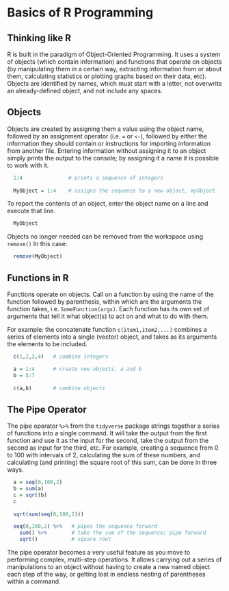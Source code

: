 # Basics of R Programming

## Thinking like R 
R is built in the paradigm of Object-Oriented Programming. It uses a system of objects (which contain information) and functions that operate on objects (by manipulating them in a certain way, extracting information from or about them, calculating statistics or plotting graphs based on their data, etc). Objects are identified by names, which must start with a letter, not overwrite an already-defined object, and not include any spaces.

## Objects
Objects are created by assigning them a value using the object name, followed by an assignment operator (i.e. `=` or `<-`), followed by either the information they should contain or instructions for importing information from another file. Entering information without assigning it to an object simply prints the output to the console; by assigning it a name it is possible to work with it. 

````{r objintro,eval=TRUE}
  1:4               # prints a sequence of integers
     
  MyObject = 1:4    # assigns the sequence to a new object, myObject
````

To report the contents of an object, enter the object name on a line and execute that line.

```{r objprint,eval=TRUE}
  MyObject
```

Objects no longer needed can be removed from the workspace using `remove()` In this case:

```{r objrm,eval=TRUE}
  remove(MyObject)
```


## Functions in R
Functions operate on objects. Call on a function by using the name of the function followed by parenthesis, within which are the arguments the function takes, i.e. `SomeFunction(args)`. Each function has its own set of arguments that tell it what object(s) to act on and what to do with them.

For example: the concatenate function `c(item1,item2,...)` combines a series of elements into a single (vector) object, and takes as its arguments the elements to be included.

```{r funs1,eval=TRUE}
  c(1,2,3,4)   # combine integers

  a = 1:4      # create new objects, a and b         
  b = 5:7
  
  c(a,b)       # combine objects
```

## The Pipe Operator
The pipe operator `%>%` from the `tidyverse` package strings together a series of functions into a single command. It will take the output from the first function and use it as the input for the second, take the output from the second as input for the third, etc. For example, creating a sequence from 0 to 100 with intervals of 2, calculating the sum of these numbers, and calculating (and printing) the square root of this sum, can be done in three ways.

```{r piping,eval=TRUE}
  a = seq(0,100,2) 
  b = sum(a)
  c = sqrt(b)
  c
     
  sqrt(sum(seq(0,100,2)))

  seq(0,100,2) %>%   # pipes the sequence forward   
    sum() %>%        # take the sum of the sequence; pipe forward 
    sqrt()           # square root
```

The pipe operator becomes a very useful feature as you move to performing complex, multi-step operations. It allows carrying out a series of manipulations to an object without having to create a new named object each step of the way, or getting lost in endless nesting of parentheses within a command.